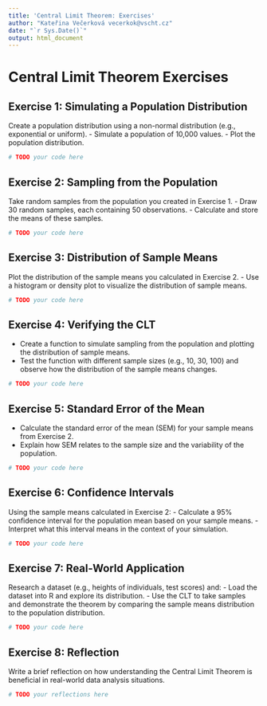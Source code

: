 ```yaml
---
title: 'Central Limit Theorem: Exercises'
author: "Kateřina Večerková vecerkok@vscht.cz"
date: "`r Sys.Date()`"
output: html_document
---
```


# Central Limit Theorem Exercises

## Exercise 1: Simulating a Population Distribution
Create a population distribution using a non-normal distribution (e.g., exponential or uniform). 
- Simulate a population of 10,000 values.
- Plot the population distribution.

```r
# TODO your code here
```

## Exercise 2: Sampling from the Population
Take random samples from the population you created in Exercise 1.
- Draw 30 random samples, each containing 50 observations.
- Calculate and store the means of these samples.

```r
# TODO your code here
```

## Exercise 3: Distribution of Sample Means
Plot the distribution of the sample means you calculated in Exercise 2.
- Use a histogram or density plot to visualize the distribution of sample means.

```r
# TODO your code here
```

## Exercise 4: Verifying the CLT
- Create a function to simulate sampling from the population and plotting the distribution of sample means.
- Test the function with different sample sizes (e.g., 10, 30, 100) and observe how the distribution of the sample means changes.

```r
# TODO your code here
```

## Exercise 5: Standard Error of the Mean
- Calculate the standard error of the mean (SEM) for your sample means from Exercise 2.
- Explain how SEM relates to the sample size and the variability of the population.

```r
# TODO your code here
```

## Exercise 6: Confidence Intervals
Using the sample means calculated in Exercise 2:
- Calculate a 95% confidence interval for the population mean based on your sample means.
- Interpret what this interval means in the context of your simulation.

```r
# TODO your code here
```

## Exercise 7: Real-World Application
Research a dataset (e.g., heights of individuals, test scores) and:
- Load the dataset into R and explore its distribution.
- Use the CLT to take samples and demonstrate the theorem by comparing the sample means distribution to the population distribution.

```r
# TODO your code here
```

## Exercise 8: Reflection
Write a brief reflection on how understanding the Central Limit Theorem is beneficial in real-world data analysis situations.

```r
# TODO your reflections here
```

